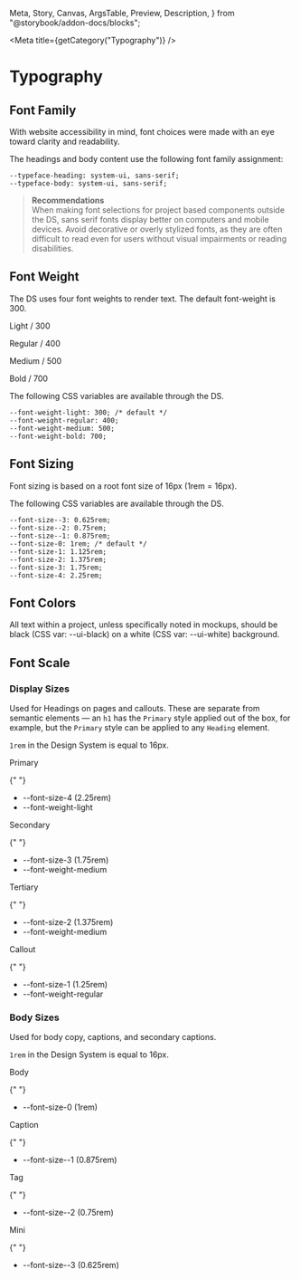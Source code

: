   Meta,
  Story,
  Canvas,
  ArgsTable,
  Preview,
  Description,
} from "@storybook/addon-docs/blocks";


<Meta title={getCategory("Typography")} />

# Typography

<Story name="Font Family" />

## Font Family

With website accessibility in mind, font choices were made with an eye toward clarity and readability.

The headings and body content use the following font family assignment:

```
--typeface-heading: system-ui, sans-serif;
--typeface-body: system-ui, sans-serif;
```

> **Recommendations**  
> When making font selections for project based components outside the DS, sans serif fonts display better on computers and mobile devices. Avoid decorative or overly stylized fonts, as they are often difficult to read even for users without visual impairments or reading disabilities.

<Story name="Font Weight" />

## Font Weight

The DS uses four font weights to render text. The default font-weight is 300.

<p
  style={{
    fontSize: "1rem",
    fontWeight: 300,
    fontFamily: "system-ui, sans-serif",
  }}
>
  Light / 300
</p>
<p
  style={{
    fontSize: "1rem",
    fontWeight: 400,
    fontFamily: "system-ui, sans-serif",
  }}
>
  Regular / 400
</p>
<p
  style={{
    fontSize: "1rem",
    fontWeight: 500,
    fontFamily: "system-ui, sans-serif",
  }}
>
  Medium / 500
</p>
<p
  style={{
    fontSize: "1rem",
    fontWeight: 700,
    fontFamily: "system-ui, sans-serif",
  }}
>
  Bold / 700
</p>

The following CSS variables are available through the DS.

```
--font-weight-light: 300; /* default */
--font-weight-regular: 400;
--font-weight-medium: 500;
--font-weight-bold: 700;
```

<Story name="Font Sizing" />

## Font Sizing

Font sizing is based on a root font size of 16px (1rem = 16px).

The following CSS variables are available through the DS.

```
--font-size--3: 0.625rem;
--font-size--2: 0.75rem;
--font-size--1: 0.875rem;
--font-size-0: 1rem; /* default */
--font-size-1: 1.125rem;
--font-size-2: 1.375rem;
--font-size-3: 1.75rem;
--font-size-4: 2.25rem;
```

<Story name="Font Colors" />

## Font Colors

All text within a project, unless specifically noted in mockups, should be black (CSS var: --ui-black) on a white (CSS var: --ui-white) background.

<Story name="Font Styles" />

## Font Scale

### Display Sizes

Used for Headings on pages and callouts. These are separate from semantic elements — an `h1` has the `Primary` style applied out of the box, for example, but the `Primary` style can be applied to any `Heading` element.

`1rem` in the Design System is equal to 16px.

<p className="heading--primary">Primary</p>{" "}

- --font-size-4 (2.25rem)
- --font-weight-light

<p className="heading--secondary">Secondary</p>{" "}

- --font-size-3 (1.75rem)
- --font-weight-medium

<p className="heading--tertiary">Tertiary</p>{" "}

- --font-size-2 (1.375rem)
- --font-weight-medium

<p className="heading--callout">Callout</p>{" "}

- --font-size-1 (1.25rem)
- --font-weight-regular

### Body Sizes

Used for body copy, captions, and secondary captions.

`1rem` in the Design System is equal to 16px.

<p className="text">Body</p>{" "}

- --font-size-0 (1rem)

<p className="text--caption">Caption</p>{" "}

- --font-size--1 (0.875rem)

<p className="text--tag">Tag</p>{" "}

- --font-size--2 (0.75rem)

<p className="text--mini">Mini</p>{" "}

- --font-size--3 (0.625rem)
